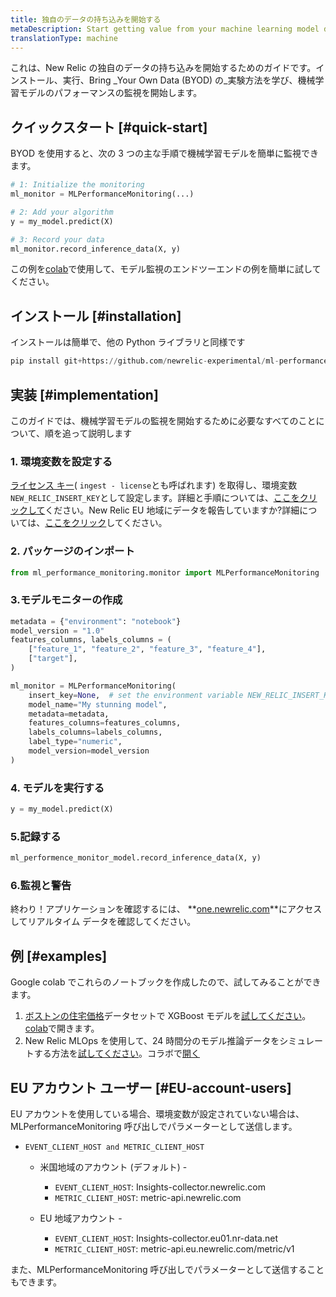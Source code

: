 ```yaml
---
title: 独自のデータの持ち込みを開始する
metaDescription: Start getting value from your machine learning model data in just a few minutes within New Relic
translationType: machine
---
```


これは、New Relic の独自のデータの持ち込みを開始するためのガイドです。インストール、実行、Bring _Your Own Data (BYOD) の_実験方法を学び、機械学習モデルのパフォーマンスの監視を開始します。

## クイックスタート [#quick-start]

BYOD を使用すると、次の 3 つの主な手順で機械学習モデルを簡単に監視できます。

```python
# 1: Initialize the monitoring
ml_monitor = MLPerformanceMonitoring(...)

# 2: Add your algorithm
y = my_model.predict(X)

# 3: Record your data
ml_monitor.record_inference_data(X, y)
```

この例を[colab](https://colab.research.google.com/github/newrelic-experimental/ml-performance-monitoring/blob/main/examples/XGBoost_on_Boston_housing_prices_dataset.ipynb)で使用して、モデル監視のエンドツーエンドの例を簡単に試してください。

## インストール [#installation]

インストールは簡単で、他の Python ライブラリと同様です

```python
pip install git+https://github.com/newrelic-experimental/ml-performance-monitoring.git
```

## 実装 [#implementation]

このガイドでは、機械学習モデルの監視を開始するために必要なすべてのことについて、順を追って説明します

### 1. 環境変数を設定する

[ライセンス キー](https://one.newrelic.com/launcher/api-keys-ui.api-keys-launcher)( `ingest - license`とも呼ばれます) を取得し、環境変数`NEW_RELIC_INSERT_KEY`として設定します。詳細と手順については、[ここをクリックして](https://docs.newrelic.com/docs/apis/intro-apis/new-relic-api-keys/#license-key)ください。New Relic EU 地域にデータを報告していますか?詳細については、[ここをクリック](#EU-account-users)してください。

### 2. パッケージのインポート

```python
from ml_performance_monitoring.monitor import MLPerformanceMonitoring
```

### 3.モデルモニターの作成

```python
metadata = {"environment": "notebook"}
model_version = "1.0"
features_columns, labels_columns = (
    ["feature_1", "feature_2", "feature_3", "feature_4"],
    ["target"],
)

ml_monitor = MLPerformanceMonitoring(
    insert_key=None,  # set the environment variable NEW_RELIC_INSERT_KEY or send your insert key here
    model_name="My stunning model",
    metadata=metadata,
    features_columns=features_columns,
    labels_columns=labels_columns,
    label_type="numeric",
    model_version=model_version
)
```

### 4. モデルを実行する

```python
y = my_model.predict(X)
```

### 5.記録する

```python
ml_performence_monitor_model.record_inference_data(X, y)
```

### 6.監視と警告

終わり！アプリケーションを確認するには、 **[one.newrelic.com](https://one.newrelic.com/all-capabilities)**にアクセスしてリアルタイム データを確認してください。

## 例 [#examples]

Google colab でこれらのノートブックを作成したので、試してみることができます。

1. [ボストンの住宅価格](https://scikit-learn.org/0.15/modules/generated/sklearn.datasets.load_boston.html)データセットで XGBoost モデルを[試してください](https://github.com/newrelic-experimental/ml-performance-monitoring/blob/main/examples/XGBoost_on_Boston_housing_prices_dataset.ipynb)。[colab](https://colab.research.google.com/github/newrelic-experimental/ml-performance-monitoring/blob/main/examples/XGBoost_on_Boston_housing_prices_dataset.ipynb)で開きます。
2. New Relic MLOps を使用して、24 時間分のモデル推論データをシミュレートする方法を[試してください](https://github.com/newrelic-experimental/ml-performance-monitoring/blob/main/examples/sklearn.RandomForestClassifier_on_Iris_dataset.ipynb)。コラボで[開く](https://colab.research.google.com/github/newrelic-experimental/ml-performance-monitoring/blob/main/examples/sklearn.RandomForestClassifier_on_Iris_dataset.ipynb)

## EU アカウント ユーザー [#EU-account-users]

EU アカウントを使用している場合、環境変数が設定されていない場合は、MLPerformanceMonitoring 呼び出しでパラメーターとして送信します。

* `EVENT_CLIENT_HOST and METRIC_CLIENT_HOST`

  * 米国地域のアカウント (デフォルト) -

    * `EVENT_CLIENT_HOST`: Insights-collector.newrelic.com
    * `METRIC_CLIENT_HOST`: metric-api.newrelic.com

  * EU 地域アカウント -

    * `EVENT_CLIENT_HOST`: Insights-collector.eu01.nr-data.net
    * `METRIC_CLIENT_HOST`: metric-api.eu.newrelic.com/metric/v1

また、MLPerformanceMonitoring 呼び出しでパラメーターとして送信することもできます。